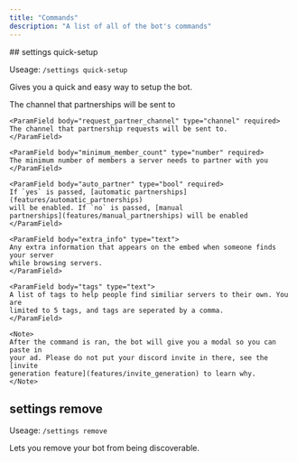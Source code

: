 ```yaml
---
title: "Commands"
description: "A list of all of the bot's commands"
---
```


<Card>
## settings quick-setup

Useage: `/settings quick-setup`

Gives you a quick and easy way to setup the bot.

<Expandable title="arguments">
    <ParamField body="partnership_channel" type="channel" required>
    The channel that partnerships will be sent to
    </ParamField>

    <ParamField body="request_partner_channel" type="channel" required>
    The channel that partnership requests will be sent to.
    </ParamField>

    <ParamField body="minimum_member_count" type="number" required>
    The minimum number of members a server needs to partner with you
    </ParamField>

    <ParamField body="auto_partner" type="bool" required>
    If `yes` is passed, [automatic partnerships](features/automatic_partnerships)
    will be enabled. If `no` is passed, [manual
    partnerships](features/manual_partnerships) will be enabled
    </ParamField>

    <ParamField body="extra_info" type="text">
    Any extra information that appears on the embed when someone finds your server
    while browsing servers.
    </ParamField>

    <ParamField body="tags" type="text">
    A list of tags to help people find similiar servers to their own. You are
    limited to 5 tags, and tags are seperated by a comma.
    </ParamField>

    <Note>
    After the command is ran, the bot will give you a modal so you can paste in
    your ad. Please do not put your discord invite in there, see the [invite
    generation feature](features/invite_generation) to learn why.
    </Note>

</Expandable>

</Card>

## settings remove

Useage: `/settings remove`

Lets you remove your bot from being discoverable.
